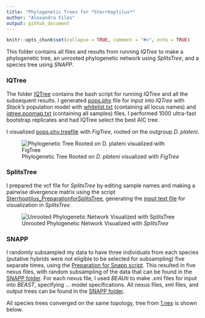 ```yaml
---
title: "Phylogenetic Trees for *Sterrhoptilus*"
author: "Alexandra Files"
output: github_document
---
```


```r
knitr::opts_chunk$set(collapse = TRUE, comment = "#>", echo = TRUE)
```

This folder contains all files and results from running *IQTree* to make a phylogenetic tree, an unrooted phylogenetic network using *SplitsTree*, and a species tree using *SNAPP*.

### IQTree

The folder [IQTree](IQTree) contains the bash script for running *IQTree* and all the subsequent results. I generated [pops.phy](./IQTree/pops.phy) file for input into *IQTree* with *Stack's* population model with [whitelist.txt](./IQTree/whitelist.txt) (containing all locus names) and [iqtree.popmap.txt](./IQTree/iqtree.popmap.txt) (containing all samples) files. I performed 1000 ultra-fast bootstrap replicates and had IQTree select the best AIC tree.

I visualized [pops.phy.treefile](IQTree/pops.phy.treefile) with *FigTree*, rooted on the outgroup *D. plateni*.

![Phylogenetic Tree Rooted on *D. plateni* visualized with *FigTree*](Sterrhoptilus_PhylogeneticTree.svg)

### SplitsTree

I prepared the vcf file for *SplitsTree* by editing sample names and making a pairwise divergence matrix using the script [Sterrhoptilus_PreparationforSplitsTree](Sterrhoptilus_PreparationforSplitsTree.R), generating the [input text file](splitstree.nooutgroup.txt) for visualization in *SplitsTree*.

![Unrooted Phylogenetic Network Visualized with *SplitsTree*](Sterrhoptilus_PhylogeneticNetwork.svg)

### SNAPP

I randomly subsampled my data to have three individuals from each species (putative hybrids were not eligible to be selected for subsampling) five separate times, using the [Preparation for Snapp script](./SNAPP/Sterrhoptilus_PreparationforSnappTree.R). This resulted in five nexus files, with random subsampling of the data that can be found in the [SNAPP folder](./SNAPP). For each nexus file, I used *BEAUti* to make .xml files for input into *BEAST*, specifying ... model specifications.  All nexus files, xml files, and output trees can be found in the [SNAPP folder](./SNAPP).

All species trees converged on the same topology, tree from [1.nex](./SNAPP/1.nex) is shown below.
